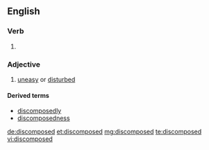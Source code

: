 ==English==

===Verb===
{{head|en}}

# {{en-past of|discompose}}

===Adjective===
{{en-adj}}

# [[uneasy]] or [[disturbed]]

====Derived terms====
* [[discomposedly]]
* [[discomposedness]]

[[de:discomposed]]
[[et:discomposed]]
[[mg:discomposed]]
[[te:discomposed]]
[[vi:discomposed]]